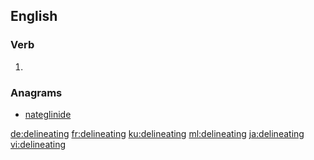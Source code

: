 
==English==

===Verb===
{{head|en|present participle}}

# {{present participle of|delineate|lang=en}}

===Anagrams===
* [[nateglinide#English|nateglinide]]

[[de:delineating]]
[[fr:delineating]]
[[ku:delineating]]
[[ml:delineating]]
[[ja:delineating]]
[[vi:delineating]]